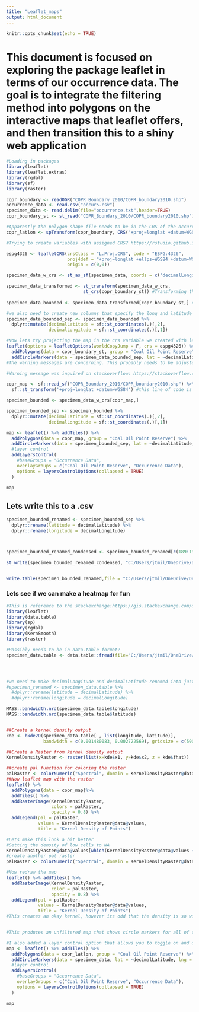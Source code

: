 ```yaml
---
title: "Leaflet_maps"
output: html_document
---
```


```r
knitr::opts_chunk$set(echo = TRUE)
```

# This document is focused on exploring the package leaflet in terms of our occurrence data. The goal is to integrate the filtering method into polygons on the interactive maps that leaflet offers, and then transition this to a shiny web application

```r
#Loading in packages
library(leaflet)
library(leaflet.extras)
library(rgdal)
library(sf)
library(raster)
```

```r
copr_boundary <- readOGR("COPR_Boundary_2010/COPR_boundary2010.shp")
occurrence_data <- read.csv("occur5.csv")
specimen_data <- read.delim(file="occurrence.txt",header=TRUE)
copr_boundary_st <- st_read("COPR_Boundary_2010/COPR_boundary2010.shp")
```

```r
#Apparently the polygon shape file needs to be in the CRS of the occurrence data for this to work. 
copr_latlon <- spTransform(copr_boundary, CRS("+proj=longlat +datum=WGS84"))
```

```r
#Trying to create variables with assigned CRS? https://rstudio.github.io/leaflet/projections.html 

espg4326 <- leafletCRS(crsClass = "L.Proj.CRS", code = "ESPG:4326", 
                       proj4def = "+proj=longlat +ellps=WGS84 +datum=WGS84 +no_defs", resolutions = 2^(13:-1), 
                       origin = c(0,0))
```





```r
specimen_data_w_crs <- st_as_sf(specimen_data, coords = c('decimalLongitude', 'decimalLatitude'), crs = 4326) #Assigning the CRS to WGS84

specimen_data_transformed <- st_transform(specimen_data_w_crs, 
                             st_crs(copr_boundary_st)) #Transforming the CRS
                                 
specimen_data_bounded <- specimen_data_transformed[copr_boundary_st,] #So apparently it needs the variable that st_read was used on in order to use this subsetting method. Performing it with readOGR does not work. 

#we also need to create new columns that specify the long and latitude since that was lost in the crs transformation. 
specimen_data_bounded_sep <- specimen_data_bounded %>%
  dplyr::mutate(decimalLatitude = sf::st_coordinates(.)[,2],
                decimalLongitude = sf::st_coordinates(.)[,1])
```

```r
#Now lets try projecting the map in the crs variable we created with leaflet. 
leaflet(options = leafletOptions(worldCopyJump = F, crs = espg4326)) %>% 
  addPolygons(data = copr_boundary_st, group = "Coal Oil Point Reserve") %>% 
  addCircleMarkers(data = specimen_data_bounded_sep, lat = ~decimalLatitude, lng = ~decimalLongitude, group = "Occurrence Data")
#The warning messages are concerning. This probably needs to be adjusted.
```


```r
#Warning message was inquired on stackoverflow: https://stackoverflow.com/questions/57223853/how-to-apply-spatial-polygons-to-leaflet-map-using-shp 

copr_map <- sf::read_sf("COPR_Boundary_2010/COPR_boundary2010.shp") %>% 
  sf::st_transform('+proj=longlat +datum=WGS84') #this line of code is correct

specimen_bounded <- specimen_data_w_crs[copr_map,]

specimen_bounded_sep <- specimen_bounded %>%
  dplyr::mutate(decimalLatitude = sf::st_coordinates(.)[,2],
                decimalLongitude = sf::st_coordinates(.)[,1])

map <- leaflet() %>% addTiles() %>% 
  addPolygons(data = copr_map, group = "Coal Oil Point Reserve") %>% 
  addCircleMarkers(data = specimen_bounded_sep, lat = ~decimalLatitude, lng = ~decimalLongitude, group = "Occurrence Data") %>% 
  #layer control
  addLayersControl(
    #baseGroups = "Occurrence Data", 
    overlayGroups = c("Coal Oil Point Reserve", "Occurrence Data"),
    options = layersControlOptions(collapsed = TRUE) 
  )

map

```
## Lets write this to a .csv
```r
specimen_bounded_renamed <- specimen_bounded_sep %>% 
  dplyr::rename(latitude = decimalLatitude) %>%
  dplyr::rename(longitude = decimalLongitude)



specimen_bounded_renamed_condensed <- specimen_bounded_renamed[c(189:196,248,249)]

st_write(specimen_bounded_renamed_condensed, "C:/Users/jtmil/OneDrive/Desktop/CCBER/occurrence-maps/filter_polygon/leaflet_occurrence.csv",  layer_options = "GEOMETRY=AS_WKT")


write.table(specimen_bounded_renamed,file = "C:/Users/jtmil/OneDrive/Desktop/CCBER/occurrence-maps/filter_polygon/leaflet_occurrence.txt", sep="\t", row.names=FALSE )
```


### Lets see if we can make a heatmap for fun
```r
#This is reference to the stackexchange:https://gis.stackexchange.com/questions/168886/r-how-to-build-heatmap-with-the-leaflet-package
library(leaflet)
library(data.table)
library(sp)
library(rgdal)
library(KernSmooth)
library(raster)

#Possibly needs to be in data.table format?
specimen_data.table <- data.table::fread(file="C:/Users/jtmil/OneDrive/Desktop/CCBER/occurrence-maps/filter_polygon/leaflet_occurrence.txt",header=TRUE) 




#we need to make decimalLongitude and decimalLatitude renamed into just longitude and latitude 
#specimen_renamed <- specimen_data.table %>% 
  #dplyr::rename(latitude = decimalLatitude) %>%
  #dplyr::rename(longitude = decimalLongitude)

MASS::bandwidth.nrd(specimen_data.table$longitude)
MASS::bandwidth.nrd(specimen_data.table$latitude)


##Create a kernel density output
kde <- bkde2D(specimen_data.table[ , list(longitude, latitude)], 
              bandwidth = c(0.001480083, 0.002722569), gridsize = c(500,500))

##Create a Raster from kernel density output
KernelDensityRaster <- raster(list(x=kde$x1, y=kde$x2, z = kde$fhat))

##create pal function for coloring the raster
palRaster <- colorNumeric("Spectral", domain = KernelDensityRaster@data@values)
##Now leaflet map with the raster
leaflet() %>% 
  addPolygons(data = copr_map)%>% 
  addTiles() %>% 
  addRasterImage(KernelDensityRaster,
                 colors = palRaster,
                 opacity = 0.8) %>% 
  addLegend(pal = palRaster, 
            values = KernelDensityRaster@data@values, 
            title = "Kernel Density of Points")
```
```r
#Lets make this look a bit better
#Setting the density of low cells to NA
KernelDensityRaster@data@values[which(KernelDensityRaster@data@values < 1)] <- NA
#create another pal raster
palRaster <- colorNumeric("Spectral", domain = KernelDensityRaster@data@values, na.color = "transparent")

#Now redraw the map 
leaflet() %>% addTiles() %>% 
  addRasterImage(KernelDensityRaster, 
                 color = palRaster,
                 opacity = 0.8) %>% 
  addLegend(pal = palRaster,
            values = KernelDensityRaster@data@values,
            title = "Kernel Density of Points")
#This creates an okay kernel, however its odd that the density is so wide and large, probably needs some calibration, not to mention this needs to be cut down to the size of the shapefile. 
```
```r

```


 

```r
#This produces an unfiltered map that shows circle markers for all of the occurrence points

#I also added a layer control option that allows you to toggle on and off the polygon boundary layer. Still working on a solution to getting the data points to filter. https://rstudio.github.io/leaflet/showhide.html 
map <- leaflet() %>% addTiles() %>% 
  addPolygons(data = copr_latlon, group = "Coal Oil Point Reserve") %>% 
  addCircleMarkers(data = specimen_data, lat = ~decimalLatitude, lng = ~decimalLongitude, group = "Occurrence Data") %>% 
  #layer control
  addLayersControl(
    #baseGroups = "Occurrence Data", 
    overlayGroups = c("Coal Oil Point Reserve", "Occurrence Data"),
    options = layersControlOptions(collapsed = TRUE) 
  )

map

```

